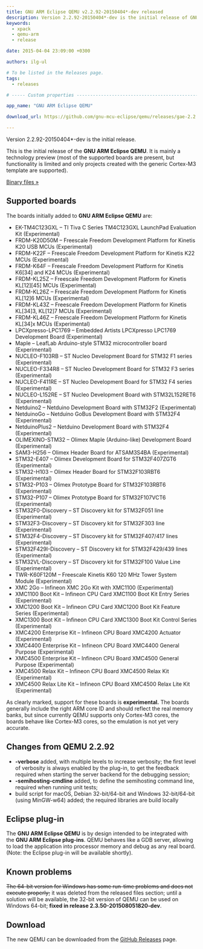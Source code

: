 ```yaml
---
title: GNU ARM Eclipse QEMU v2.2.92-20150404*-dev released
description: Version 2.2.92-20150404*-dev is the initial release of GNU ARM Eclipse QEMU.
keywords:
  - xpack
  - qemu-arm
  - release

date: 2015-04-04 23:09:00 +0300

authors: ilg-ul

# To be listed in the Releases page.
tags:
  - releases

# ----- Custom properties -----------------------------------------------------

app_name: "GNU ARM Eclipse QEMU"

download_url: https://github.com/gnu-mcu-eclipse/qemu/releases/gae-2.2.92-20150404/

---
```


<head><title>{frontMatter.title}</title></head>

Version 2.2.92-20150404*-dev is the initial release.

<!-- truncate -->

This is the initial release of the **GNU ARM Eclipse QEMU**. It is mainly a technology preview (most of the supported boards are present, but functionality is limited and only projects created with the generic Cortex-M3 template are supported).

<!-- truncate -->

<p><a href={frontMatter.download_url}>Binary files »</a></p>

## Supported boards

The boards initially added to **GNU ARM Eclipse QEMU** are:

* EK-TM4C123GXL – TI Tiva C Series TM4C123GXL LaunchPad Evaluation Kit (Experimental)
* FRDM-K20D50M – Freescale Freedom Development Platform for Kinetis K20 USB MCUs (Experimental)
* FRDM-K22F – Freescale Freedom Development Platform for Kinetis K22 MCUs (Experimental)
* FRDM-K64F – Freescale Freedom Development Platform for Kinetis K6[34] and K24 MCUs (Experimental)
* FRDM-KL25Z – Freescale Freedom Development Platform for Kinetis KL[12][45] MCUs (Experimental)
* FRDM-KL26Z – Freescale Freedom Development Platform for Kinetis KL[12]6 MCUs (Experimental)
* FRDM-KL43Z – Freescale Freedom Development Platform for Kinetis KL[34]3, KL[12]7 MCUs (Experimental)
* FRDM-KL46Z – Freescale Freedom Development Platform for Kinetis KL[34]x MCUs (Experimental)
* LPCXpresso-LPC1769 – Embedded Artists LPCXpresso LPC1769 Development Board (Experimental)
* Maple – LeafLab Arduino-style STM32 microcontroller board (Experimental)
* NUCLEO-F103RB – ST Nucleo Development Board for STM32 F1 series (Experimental)
* NUCLEO-F334R8 – ST Nucleo Development Board for STM32 F3 series (Experimental)
* NUCLEO-F411RE – ST Nucleo Development Board for STM32 F4 series (Experimental)
* NUCLEO-L152RE – ST Nucleo Development Board with STM32L152RET6 (Experimental)
* Netduino2 – Netduino Development Board with STM32F2 (Experimental)
* NetduinoGo – Netduino GoBus Development Board with STM32F4 (Experimental)
* NetduinoPlus2 – Netduino Development Board with STM32F4 (Experimental)
* OLIMEXINO-STM32 – Olimex Maple (Arduino-like) Development Board (Experimental)
* SAM3-H256 – Olimex Header Board for ATSAM3S4BA (Experimental)
* STM32-E407 – Olimex Development Board for STM32F407ZGT6 (Experimental)
* STM32-H103 – Olimex Header Board for STM32F103RBT6 (Experimental)
* STM32-P103 – Olimex Prototype Board for STM32F103RBT6 (Experimental)
* STM32-P107 – Olimex Prototype Board for STM32F107VCT6 (Experimental)
* STM32F0-Discovery – ST Discovery kit for STM32F051 line (Experimental)
* STM32F3-Discovery – ST Discovery kit for STM32F303 line (Experimental)
* STM32F4-Discovery – ST Discovery kit for STM32F407/417 lines (Experimental)
* STM32F429I-Discovery – ST Discovery kit for STM32F429/439 lines (Experimental)
* STM32VL-Discovery – ST Discovery kit for STM32F100 Value Line (Experimental)
* TWR-K60F120M – Freescale Kinetis K60 120 MHz Tower System Module (Experimental)
* XMC 2Go – Infineon XMC 2Go Kit with XMC1100 (Experimental)
* XMC1100 Boot Kit – Infineon CPU Card XMC1100 Boot Kit Entry Series (Experimental)
* XMC1200 Boot Kit – Infineon CPU Card XMC1200 Boot Kit Feature Series (Experimental)
* XMC1300 Boot Kit – Infineon CPU Card XMC1300 Boot Kit Control Series (Experimental)
* XMC4200 Enterprise Kit – Infineon CPU Board XMC4200 Actuator (Experimental)
* XMC4400 Enterprise Kit – Infineon CPU Board XMC4400 General Purpose (Experimental)
* XMC4500 Enterprise Kit – Infineon CPU Board XMC4500 General Purpose (Experimental)
* XMC4500 Relax Kit – Infineon CPU Board XMC4500 Relax Kit (Experimental)
* XMC4500 Relax Lite Kit – Infineon CPU Board XMC4500 Relax Lite Kit (Experimental)

As clearly marked, support for these boards is **experimental.** The boards generally include the right ARM core ID and should reflect the real memory banks, but since currently QEMU supports only Cortex-M3 cores, the boards behave like Cortex-M3 cores, so the emulation is not yet very accurate.

## Changes from QEMU 2.2.92

* **-verbose** added, with multiple levels to increase verbosity; the first level of verbosity is always enabled by the plug-in, to get the feedback required when starting the server backend for the debugging session;
* **-semihosting-cmdline** added, to define the semihosting command line, required when running unit tests;
* build script for macOS, Debian 32-bit/64-bit and Windows 32-bit/64-bit (using MinGW-w64) added; the required libraries are build locally

## Eclipse plug-in

The **GNU ARM Eclipse QEMU** is by design intended to be integrated with the **GNU ARM Eclipse plug-ins**. QEMU behaves like a GDB server, allowing to load the application into processor memory and debug as any real board. (Note: the Eclipse plug-in will be available shortly).

## Known problems

<del>The 64-bit version for Windows has some run-time problems and does not execute properly;</del> it was deleted from the released files section; until a solution will be available, the 32-bit version of QEMU can be used on Windows 64-bit; **fixed in release 2.3.50-201508051820-dev**.

## Download

The new QEMU can be downloaded from the [GitHub Releases](https://github.com/gnu-mcu-eclipse/qemu/releases/tag/gae-2.2.92-20150404) page.
